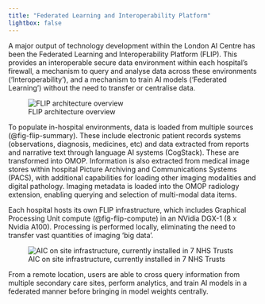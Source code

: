 ```yaml
---
title: "Federated Learning and Interoperability Platform" 
lightbox: false
---
```


A major output of technology development within the London AI Centre has been the Federated Learning and Interoperability Platform (FLIP). This provides an interoperable secure data environment within each hospital’s firewall, a mechanism to query and analyse data across these environments ('Interoperability'), and a mechanism to train AI models ('Federated Learning') without the need to transfer or centralise data. 

![FLIP architecture overview](../media/flip_main.jpg){width=60%, #fig-flip-summary}

To populate in-hospital environments, data is loaded from multiple sources (@fig-flip-summary). These include electronic patient records systems (observations, diagnosis, medicines, etc) and data extracted from reports and narrative text through language AI systems (CogStack). These are transformed into OMOP. Information is also extracted from medical image stores within hospital Picture Archiving and Communications Systems (PACS), with additional capabilities for loading other imaging modalities and digital pathology. Imaging metadata is loaded into the OMOP radiology extension, enabling querying and selection of multi-modal data items. 

Each hospital hosts its own FLIP infrastructure, which includes Graphical Processing Unit compute (@fig-flip-compute) in an NVidia DGX-1 (8 x Nvidia A100). Processing is performed locally, eliminating the need to transfer vast quantities of imaging 'big data'.

![AIC on site infrastructure, currently installed in 7 NHS Trusts](../media/flip_compute.jpg){width=40%, #fig-flip-compute}

From a remote location, users are able to cross query information from multiple secondary care sites, perform analytics, and train AI models in a federated manner before bringing in model weights centrally.